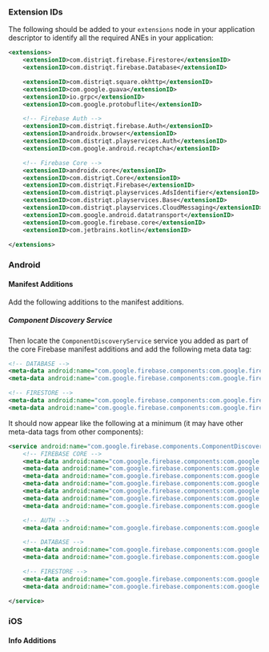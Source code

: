 
### Extension IDs

The following should be added to your `extensions` node in your application descriptor to identify all the required ANEs in your application:

```xml
<extensions>
	<extensionID>com.distriqt.firebase.Firestore</extensionID>
	<extensionID>com.distriqt.firebase.Database</extensionID>

	<extensionID>com.distriqt.square.okhttp</extensionID>
	<extensionID>com.google.guava</extensionID>
	<extensionID>io.grpc</extensionID>
	<extensionID>com.google.protobuflite</extensionID>

	<!-- Firebase Auth -->
	<extensionID>com.distriqt.firebase.Auth</extensionID>
	<extensionID>androidx.browser</extensionID>
	<extensionID>com.distriqt.playservices.Auth</extensionID>
	<extensionID>com.google.android.recaptcha</extensionID>

	<!-- Firebase Core -->
	<extensionID>androidx.core</extensionID>
	<extensionID>com.distriqt.Core</extensionID>
	<extensionID>com.distriqt.Firebase</extensionID>
	<extensionID>com.distriqt.playservices.AdsIdentifier</extensionID>
	<extensionID>com.distriqt.playservices.Base</extensionID>
	<extensionID>com.distriqt.playservices.CloudMessaging</extensionID>
	<extensionID>com.google.android.datatransport</extensionID>
	<extensionID>com.google.firebase.core</extensionID>
	<extensionID>com.jetbrains.kotlin</extensionID>

</extensions>
```



### Android

#### Manifest Additions

Add the following additions to the manifest additions.



##### Component Discovery Service

Then locate the `ComponentDiscoveryService` service you added as part of the core Firebase manifest additions and add the following meta data tag:

```xml
<!-- DATABASE -->
<meta-data android:name="com.google.firebase.components:com.google.firebase.database.FirebaseDatabaseKtxRegistrar" android:value="com.google.firebase.components.ComponentRegistrar" />
<meta-data android:name="com.google.firebase.components:com.google.firebase.database.DatabaseRegistrar" android:value="com.google.firebase.components.ComponentRegistrar" />

<!-- FIRESTORE -->
<meta-data android:name="com.google.firebase.components:com.google.firebase.firestore.FirebaseFirestoreKtxRegistrar" android:value="com.google.firebase.components.ComponentRegistrar" />
<meta-data android:name="com.google.firebase.components:com.google.firebase.firestore.FirestoreRegistrar" android:value="com.google.firebase.components.ComponentRegistrar" />
```

It should now appear like the following at a minimum (it may have other meta-data tags from other components):

```xml
<service android:name="com.google.firebase.components.ComponentDiscoveryService" android:directBootAware="true" android:exported="false">
	<!-- FIREBASE CORE -->
	<meta-data android:name="com.google.firebase.components:com.google.firebase.analytics.connector.internal.AnalyticsConnectorRegistrar" android:value="com.google.firebase.components.ComponentRegistrar"/>
	<meta-data android:name="com.google.firebase.components:com.google.firebase.installations.FirebaseInstallationsKtxRegistrar" android:value="com.google.firebase.components.ComponentRegistrar" />
	<meta-data android:name="com.google.firebase.components:com.google.firebase.installations.FirebaseInstallationsRegistrar" android:value="com.google.firebase.components.ComponentRegistrar"/>
	<meta-data android:name="com.google.firebase.components:com.google.firebase.datatransport.TransportRegistrar" android:value="com.google.firebase.components.ComponentRegistrar"/>
	<meta-data android:name="com.google.firebase.components:com.google.firebase.abt.component.AbtRegistrar" android:value="com.google.firebase.components.ComponentRegistrar"/>
	<meta-data android:name="com.google.firebase.components:com.google.firebase.FirebaseCommonKtxRegistrar" android:value="com.google.firebase.components.ComponentRegistrar" />
	<meta-data android:name="com.google.firebase.components:com.google.firebase.ktx.FirebaseCommonLegacyRegistrar" android:value="com.google.firebase.components.ComponentRegistrar" />

	<!-- AUTH -->
	<meta-data android:name="com.google.firebase.components:com.google.firebase.auth.FirebaseAuthRegistrar" android:value="com.google.firebase.components.ComponentRegistrar"/>

	<!-- DATABASE -->
	<meta-data android:name="com.google.firebase.components:com.google.firebase.database.FirebaseDatabaseKtxRegistrar" android:value="com.google.firebase.components.ComponentRegistrar" />
	<meta-data android:name="com.google.firebase.components:com.google.firebase.database.DatabaseRegistrar" android:value="com.google.firebase.components.ComponentRegistrar" />

	<!-- FIRESTORE -->
	<meta-data android:name="com.google.firebase.components:com.google.firebase.firestore.FirebaseFirestoreKtxRegistrar" android:value="com.google.firebase.components.ComponentRegistrar" />
	<meta-data android:name="com.google.firebase.components:com.google.firebase.firestore.FirestoreRegistrar" android:value="com.google.firebase.components.ComponentRegistrar" />

</service>
```



### iOS 

#### Info Additions

